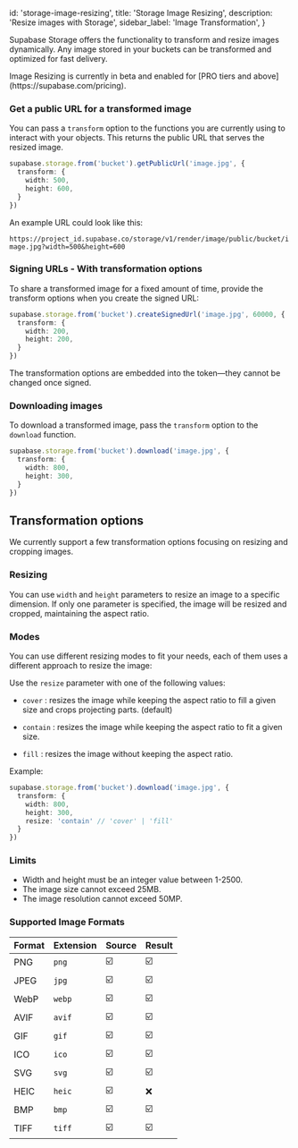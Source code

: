 
  id: 'storage-image-resizing',
  title: 'Storage Image Resizing',
  description: 'Resize images with Storage',
  sidebar_label: 'Image Transformation',
}

Supabase Storage offers the functionality to transform and resize images dynamically. Any image stored in your buckets can be transformed and optimized for fast delivery.

<Admonition type="note">
  Image Resizing is currently in beta and enabled for [PRO tiers and above](https://supabase.com/pricing).
</Admonition>

### Get a public URL for a transformed image

You can pass a `transform` option to the functions you are currently using to interact with your objects. This returns the public URL that serves the resized image.

```ts
supabase.storage.from('bucket').getPublicUrl('image.jpg', {
  transform: {
    width: 500,
    height: 600,
  }
})
```

An example URL could look like this:

`https://project_id.supabase.co/storage/v1/render/image/public/bucket/image.jpg?width=500&height=600`


### Signing URLs - With transformation options

To share a transformed image for a fixed amount of time, provide the transform options when you create the signed URL:

```ts
supabase.storage.from('bucket').createSignedUrl('image.jpg', 60000, {
  transform: {
    width: 200,
    height: 200,
  }
})
```

The transformation options are embedded into the token—they cannot be changed once signed.

### Downloading images

To download a transformed image, pass the `transform` option to the `download` function.

```ts
supabase.storage.from('bucket').download('image.jpg', {
  transform: {
    width: 800,
    height: 300,
  }
})
```

## Transformation options

We currently support a few transformation options focusing on resizing and cropping images.

### Resizing

You can use `width` and `height` parameters to resize an image to a specific dimension. If only one parameter is specified, the image will be resized and cropped, maintaining the aspect ratio.

### Modes

You can use different resizing modes to fit your needs, each of them uses a different approach to resize the image:

Use the `resize` parameter with one of the following values:

- `cover` : resizes the image while keeping the aspect ratio to fill a given size and crops projecting parts. (default)

- `contain` : resizes the image while keeping the aspect ratio to fit a given size.

- `fill` : resizes the image without keeping the aspect ratio.

Example:

```ts
supabase.storage.from('bucket').download('image.jpg', {
  transform: {
    width: 800,
    height: 300,
    resize: 'contain' // 'cover' | 'fill'
  }
})
```

### Limits

- Width and height must be an integer value between 1-2500.
- The image size cannot exceed 25MB.
- The image resolution cannot exceed 50MP.

### Supported Image Formats

| Format | Extension | Source | Result |
| -------|-----------|--------|--------|
| PNG    | `png`     | ☑️    | ☑️    |
| JPEG   | `jpg`     | ☑️    | ☑️    |
| WebP   | `webp`    | ☑️    | ☑️    |
| AVIF   | `avif`    | ☑️    | ☑️    |
| GIF    | `gif`     | ☑️    | ☑️    |
| ICO    | `ico`     | ☑️    | ☑️    |
| SVG    | `svg`     | ☑️    | ☑️    |
| HEIC   | `heic`    | ☑️    | ❌     |
| BMP    | `bmp`     | ☑️    | ☑️    |
| TIFF   | `tiff`    | ☑️    | ☑️    |



